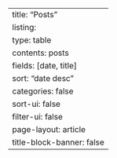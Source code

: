 ---
title: "Posts"
listing:
  type: table
  contents: posts
  fields: [date, title]
  sort: "date desc"
  categories: false
  sort-ui: false
  filter-ui: false
page-layout: article
title-block-banner: false
---